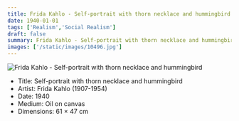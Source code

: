 ```yaml
---
title: Frida Kahlo - Self-portrait with thorn necklace and hummingbird 
date: 1940-01-01
tags: ['Realism','Social Realism']
draft: false
summary: Frida Kahlo - Self-portrait with thorn necklace and hummingbird 
images: ['/static/images/10496.jpg']
---
```


![Frida Kahlo - Self-portrait with thorn necklace and hummingbird ](/static/images/10496.jpg)

* Title: Self-portrait with thorn necklace and hummingbird 
* Artist: Frida Kahlo (1907-1954)
* Date: 1940
* Medium: Oil on canvas
* Dimensions: 61 × 47 cm


